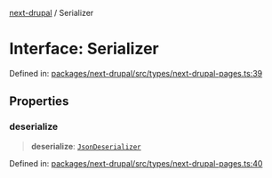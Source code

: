 [next-drupal](../globals.mdx) / Serializer

# Interface: Serializer

Defined in: [packages/next-drupal/src/types/next-drupal-pages.ts:39](https://github.com/chapter-three/next-drupal/blob/99d53e7de9f279983acefda33ce5bc4643bafb3c/packages/next-drupal/src/types/next-drupal-pages.ts#L39)

## Properties

### deserialize

> **deserialize**: [`JsonDeserializer`](../type-aliases/JsonDeserializer.mdx)

Defined in: [packages/next-drupal/src/types/next-drupal-pages.ts:40](https://github.com/chapter-three/next-drupal/blob/99d53e7de9f279983acefda33ce5bc4643bafb3c/packages/next-drupal/src/types/next-drupal-pages.ts#L40)

